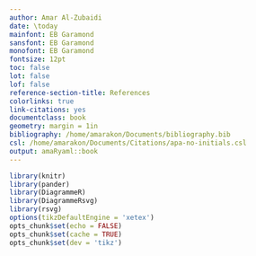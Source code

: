 ```yaml
---
author: Amar Al-Zubaidi
date: \today
mainfont: EB Garamond
sansfont: EB Garamond
monofont: EB Garamond
fontsize: 12pt
toc: false
lot: false
lof: false
reference-section-title: References
colorlinks: true
link-citations: yes
documentclass: book
geometry: margin = 1in
bibliography: /home/amarakon/Documents/bibliography.bib
csl: /home/amarakon/Documents/Citations/apa-no-initials.csl
output: amaRyaml::book
---
```

```r
library(knitr)
library(pander)
library(DiagrammeR)
library(DiagrammeRsvg)
library(rsvg)
options(tikzDefaultEngine = 'xetex')
opts_chunk$set(echo = FALSE)
opts_chunk$set(cache = TRUE)
opts_chunk$set(dev = 'tikz')
```
